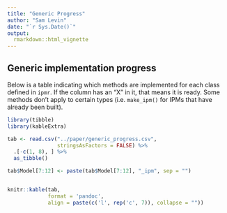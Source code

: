 ```yaml
---
title: "Generic Progress"
author: "Sam Levin"
date: "`r Sys.Date()`"
output:
  rmarkdown::html_vignette
---
```


## Generic implementation progress 

Below is a table indicating which methods are implemented for each class defined in `ipmr`. If the column has an "X" in it, that means it is ready. Some methods don't apply to certain types (i.e. `make_ipm()` for IPMs that have already been built).


```r

library(tibble)
library(kableExtra)

tab <- read.csv("../paper/generic_progress.csv",
                stringsAsFactors = FALSE) %>%
  .[-c(1, 8), ] %>% 
  as_tibble()

tab$Model[7:12] <- paste(tab$Model[7:12], "_ipm", sep = "")


knitr::kable(tab,
             format = 'pandoc',
             align = paste(c('l', rep('c', 7)), collapse = "")) 


```
